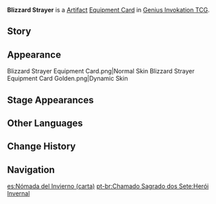 {{About|the [[Genius Invokation TCG]] Equipment Card|the [[Artifact Set]]|Blizzard Strayer}}
{{Genius Invokation TCG Infobox
|title     = Blizzard Strayer
|id        = 312102
|image     = Blizzard Strayer Equipment Card.png
|type      = Equipment Card
|group     = Artifact
|effect    = '''When the character uses a Skill or equips a Talent:''' Spend 1 less {{Color|Cryo Die}}. (Once per Round)<br/ >'''Roll Phase:''' 2 of the starting Elemental Dice you roll are always guaranteed to be {{Color|Cryo Dice}}.
|matching  = 3
|source1   = {{Sold By}}
}}
'''Blizzard Strayer''' is a [[Artifact Card|Artifact]] [[Equipment Card]] in [[Genius Invokation TCG]].

==Story==
{{Description|"...Then please, live on. Do not accompany [[Sal Vindagnyr|us]] to our doom &mdash; to languish forgotten in the snow."|title=Wintry Wandering: Blizzard Strayer}}

==Appearance==
<gallery hideaddbutton="true">
Blizzard Strayer Equipment Card.png|Normal Skin
Blizzard Strayer Equipment Card Golden.png|Dynamic Skin
</gallery>

==Stage Appearances==
{{Genius Invokation TCG Stage Appearances}}

==Other Languages==
{{Transclude|Blizzard Strayer|Other Languages}}

==Change History==
{{Change History|3.3}}

==Navigation==
{{Genius Invokation TCG Navbox|Equipment Card}}

[[es:Nómada del Invierno (carta)]]
[[pt-br:Chamado Sagrado dos Sete:Herói Invernal]]